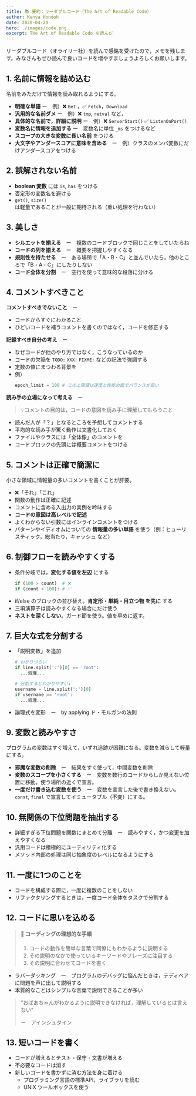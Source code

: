 ```yaml
---
title: 📚 要約：リーダブルコード（The Art of Readable Code） 
author: Kenya Hondoh
date: 2020-04-20
hero: ./images/code.png
excerpt: The Art of Readable Code を読んだ
---
```

リーダブルコード（オライリー社）を読んで感銘を受けたので，メモを残します。みなさんもぜひ読んで良いコードを増やすましょうよろしくお願いします。

## 1. 名前に情報を詰め込む
名前をみただけで情報を読み取れるようにする。
- **明確な単語** ー　例）❌ `Get` ，✅ `Fetch`，`Download`
- **汎用的な名前ダメ** ー　例）❌ `tmp`, `retval` など，
- **具体的な名前で，詳細に説明** ー　例）❌ `ServerStart()` ✅ `ListenOnPort()`
- **変数名に情報を追加する** ー　変数名に単位 `_ms` をつけるなど
- **スコープの大きな変数に長い名前** をつける
- **大文字やアンダースコアに意味を含める**　ー　例）クラスのメンバ変数にだけアンダースコアをつける

## 2. 誤解されない名前
- **boolean 変数** には `is`, `has` をつける
- 否定形の変数名を避ける
- `get()`, `size()` は軽量であることが一般に期待される（重い処理を行わない）

## 3. 美しさ
- **シルエットを揃える**　ー　複数のコードブロックで同じことをしていたらね
- **コードの列を揃える**　ー　概要を把握しやすくなる
- **規則性を持たせる**　ー　ある場所で「A・B・C」と並んでいたら，他のところで「B・A・C」にしたりしない
- **コード全体を分割**　ー　空行を使って意味的な段落に分ける

## 4. コメントすべきこと
**コメントすべきでないこと**　ー
  - コードからすぐにわかること
  - ひどいコードを補うコメントを書くのではなく，コードを修正する

**記録すべき自分の考え**　ー
  - なぜコードが他のやり方ではなく，こうなっているのか
  - コードの欠陥を `TODO:` `XXX:` `FIXME:` などの記法で強調する
  - 定数の値にまつわる背景を
  - 例）
    ```python
    epoch_limit = 100 # この上限値は速度と性能の面でバランスが良い
    ```

**読み手の立場になって考える**　ー
> 💡コメントの目的は，コードの意図を読み手に理解してもらうこと

- 読んだ人が「？」となるところを予想してコメントする
- 平均的な読み手が驚く動作は文書化しておく
- ファイルやクラスには「全体像」のコメントを
- コードブロックの先頭には概要コメントをつける

## 5. コメントは正確で簡潔に
小さな領域に情報量の多いコメントを書くことが肝要。
- ❌「それ」「これ」
- 関数の動作は正確に記述
- コメントに含める入出力の実例を吟味する
- **コードの意図は高レベルで記述**
- よくわからない引数にはインラインコメントをつける
- パターンやイディオムについての **情報量の多い単語** を使う（例：ヒューリスティック，総当たり，キャッシュ など）

## 6. 制御フローを読みやすくする
- 条件分岐では，**変化する値を左辺** にする
   ```python
   if (100 > count)  # ❌
   if (count < 100): # ✅
   ```
- if/else のブロックの並び替え。**肯定形・単純・目立つ物 を先に** する
- 三項演算子は読みやすくなる場合にだけ使う
- **ネストを深くしない**。ガード節を使う。値を早めに返す。
  
## 7. 巨大な式を分割する
- 「説明変数」を追加
   ```python
   # わかりづらい
   if line.split(':')[0] == 'root':
     ...処理...
   
   # 分割するとわかりやすい↓
   username = line.split(':')[0]
   if username == 'root':
     ...処理...
   ```
- 論理式を変形　ー　by applying ド・モルガンの法則

## 9. 変数と読みやすさ
プログラムの変数はすぐ増えて，いずれ追跡が困難になる。変数を減らして軽量にする。
- **邪魔な変数の削除**　ー　結果をすぐ使って，中間変数を削除
- **変数のスコープを小さくする**　ー　変数を数行のコードからしか見えない位置に移動。使う場所の近くで宣言。
- **一度だけ書き込む変数を使う**　ー　変数を宣言した後で書き換えない。`const`, `final` で宣言してイミュータブル（不変）にする。

## 10. 無関係の下位問題を抽出する
- 詳細すぎる下位問題を関数にまとめて分離　ー　読みやすく，かつ変更を加えやすくなる
- 汎用コードは積極的にユーティリティ化する
- メソッド内部の処理は同じ抽象度のレベルになるようにする

## 11. 一度に1つのことを
- コードを構成する際に，一度に複数のことをしない
- リファクタリングするときは，一度コード全体をタスクで分割する

## 12. コードに思いを込める
  > #### 🥺 コーディングの理想的な手順
  > 1. コードの動作を簡単な言葉で同僚にもわかるように説明する
  > 2. その説明のなかで使っているキーワードやフレーズに注目する
  > 3. その説明に合わせてコードを書く

- ラバーダッキング　ー　プログラムのデバッグに悩んだときは，テディベアに問題を声に出して説明する
- 本質的なことはシンプルな言葉で説明できることが多い

> "おばあちゃんがわかるように説明できなければ，理解しているとは言えない"
>
> ー　アインシュタイン

## 13. 短いコードを書く
- コードが増えるとテスト・保守・文書が増える
- 不必要なコードは消す
- 新しいコードを書かずに済む方法を身に着ける
  - プログラミング言語の標準API，ライブラリを読む
  - UNIX ツールボックスを使う